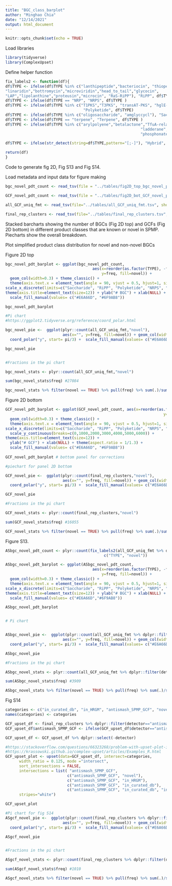 ---
title: "BGC_class_barplot"
author: "Minghao Chia"
date: "12/14/2021"
output: html_document
---

```{r setup, include=FALSE}
knitr::opts_chunk$set(echo = TRUE)
```

Load libraries

```{r}
library(tidyverse)
library(ComplexUpset)
```

Define helper function

```{r}

fix_labels2 <- function(df){
df$TYPE <- ifelse(df$TYPE %in% c("lanthipeptide","bacteriocin", "thiopeptide","lassopeptide","cyanobactin","sactipeptide",
"linaridin","bottromycin","microviridin","head_to_tail","glycocin",
"LAP","lipolanthine","proteusin","microcin", "RaS-RiPP"), "RiPP", df$TYPE )
df$TYPE <- ifelse(df$TYPE == "NRP", "NRPS", df$TYPE )
df$TYPE <- ifelse(df$TYPE %in% c("T1PKS","T3PKS", "transAT-PKS", "hglE-KS"), 
                                  "Polyketide", df$TYPE)
df$TYPE <- ifelse(df$TYPE %in% c("oligosaccharide", "amglyccycl"), "Saccharide", df$TYPE )
df$TYPE <- ifelse(df$TYPE == "terpene", "Terpene", df$TYPE )
df$TYPE <- ifelse(df$TYPE %in% c("arylpolyene","betalactone","TfuA-related","butyrolactone",
                                                           "ladderane","CDPS", "siderophore", "phenazine", "resorcinol",
                                                           "phosphonate"), "Other", df$TYPE )

df$TYPE <- ifelse(str_detect(string=df$TYPE,pattern="[;-]"), "Hybrid", df$TYPE)

return(df)
}

```


Code to generate fig 2D, Fig S13 and Fig S14. 

Load metadata and input data for figure making

```{r, message=FALSE}

bgc_novel_pdt_count <- read_tsv(file = "../tables/fig2D_top_bgc_novel_pdf_count.tsv", show_col_types = FALSE)

GCF_novel_pdt_count <- read_tsv(file = "../tables/fig2D_bot_GCF_novel_pdf_count.tsv", show_col_types = FALSE)

all_GCF_uniq_fmt <- read_tsv(file="../tables/all_GCF_uniq_fmt.tsv", show_col_types = FALSE)

final_rep_clusters <- read_tsv(file="../tables/final_rep_clusters.tsv", show_col_types = FALSE )

```


Stacked barcharts showing the number of BGCs (Fig 2D top) and GCFs (Fig 2D bottom) in different product classes that are known or novel in SPMP. Piecharts show the overall breakdown.

Plot simplified product class distribution for novel and non-novel BGCs

Figure 2D top

```{r message=FALSE}

bgc_novel_pdt_barplot <- ggplot(bgc_novel_pdt_count, 
                                      aes(x=reorder(as.factor(TYPE), -freq), 
                                          y=freq, fill=novel)) + 
  geom_col(width=0.3) + theme_classic() + 
  theme(axis.text.x = element_text(angle = 90, vjust = 0.5, hjust=1, size=12), axis.text.y = element_text(size = 12)) +
scale_x_discrete(limits=c("Saccharide", "RiPP", "Polyketide", "NRPS", "Terpene", "Hybrid", "Other" ))  +
theme(axis.title=element_text(size=12)) + ylab("# BGC") + xlab(NULL) + theme(aspect.ratio = 1/1.3) +
  scale_fill_manual(values= c("#E6A66D", "#6F9AB8"))

bgc_novel_pdt_barplot

#Pi chart
#https://ggplot2.tidyverse.org/reference/coord_polar.html

bgc_novel_pie <-  ggplot(plyr::count(all_GCF_uniq_fmt,"novel"), 
                         aes(x="", y=freq, fill=novel)) + geom_col(width=1) + 
  coord_polar("y", start= pi/3) +  scale_fill_manual(values= c("#E6A66D","#6F9AB8"))

bgc_novel_pie


#Fractions in the pi chart

bgc_novel_stats <- plyr::count(all_GCF_uniq_fmt,"novel")

sum(bgc_novel_stats$freq) #27084

bgc_novel_stats %>% filter(novel == TRUE) %>% pull(freq) %>% sum(.)/sum(bgc_novel_stats$freq) #0.882


```

Figure 2D bottom

```{r echo=FALSE}

GCF_novel_pdt_barplot <- ggplot(GCF_novel_pdt_count, aes(x=reorder(as.factor(TYPE), -freq), 
                                                                     y=freq, fill=novel)) + 
  geom_col(width=0.3) + theme_classic() + 
  theme(axis.text.x = element_text(angle = 90, vjust = 0.5, hjust=1, size=12), axis.text.y = element_text(size = 12)) +
scale_x_discrete(limits=c("Saccharide", "RiPP", "Polyketide", "NRPS", "Terpene", "Hybrid", "Other" ))  +
  scale_y_continuous(breaks=c(0,1000,2000,3000,4000,5000,6000)) +
theme(axis.title=element_text(size=12)) + 
  ylab("# GCF") + xlab(NULL) + theme(aspect.ratio = 1/1.3) +
  scale_fill_manual(values= c("#E6A66D", "#6F9AB8"))
 
GCF_novel_pdt_barplot # bottom panel for corrections

#piechart for panel 2D bottom

GCF_novel_pie <-  ggplot(plyr::count(final_rep_clusters,"novel"), 
                         aes(x="", y=freq, fill=novel)) + geom_col(width=1) + 
  coord_polar("y", start= pi/3) +  scale_fill_manual(values= c("#E6A66D", "#6F9AB8"))

GCF_novel_pie 

#Fractions in the pi chart

GCF_novel_stats <- plyr::count(final_rep_clusters,"novel")

sum(GCF_novel_stats$freq) #16055

GCF_novel_stats %>% filter(novel == TRUE) %>% pull(freq) %>% sum(.)/sum(GCF_novel_stats$freq) #0.9426

```

Figure S13.
```{r}

ASbgc_novel_pdt_count <- plyr::count(fix_labels2(all_GCF_uniq_fmt %>% dplyr::filter(detector == "antismash")), 
                                           c("TYPE", "novel"))

ASbgc_novel_pdt_barplot <- ggplot(ASbgc_novel_pdt_count, 
                                      aes(x=reorder(as.factor(TYPE), -freq), 
                                          y=freq, fill=novel)) + 
  geom_col(width=0.3) + theme_classic() + 
  theme(axis.text.x = element_text(angle = 90, vjust = 0.5, hjust=1, size=12), axis.text.y = element_text(size = 12)) +
scale_x_discrete(limits=c("Saccharide", "RiPP", "Polyketide", "NRPS", "Terpene", "Hybrid", "Other" ))  +
theme(axis.title=element_text(size=12)) + ylab("# BGC") + xlab(NULL) + theme(aspect.ratio = 1/1.3) +
  scale_fill_manual(values= c("#E6A66D","#6F9AB8"))

ASbgc_novel_pdt_barplot


# Pi chart


ASbgc_novel_pie <-  ggplot(plyr::count(all_GCF_uniq_fmt %>% dplyr::filter(detector == "antismash"),"novel"), 
                         aes(x="", y=freq, fill=novel)) + geom_col(width=1) + 
  coord_polar("y", start= pi/3) +  scale_fill_manual(values= c("#E6A66D","#6F9AB8"))

ASbgc_novel_pie

#Fractions in the pi chart

ASbgc_novel_stats <- plyr::count(all_GCF_uniq_fmt %>% dplyr::filter(detector == "antismash"),"novel")

sum(ASbgc_novel_stats$freq) #3909

ASbgc_novel_stats %>% filter(novel == TRUE) %>% pull(freq) %>% sum(.)/sum(ASbgc_novel_stats$freq) #0.36377


```
Fig S14

```{r}

categories <- c("in_curated_db", "in_HRGM", "antismash_SPMP_GCF", "novel")
names(categories) <- categories

GCF_upset_df <- final_rep_clusters %>% dplyr::filter(detector=="antismash") %>% dplyr::select(detector, in_curated_db, in_HRGM, novel)
GCF_upset_df$antismash_SPMP_GCF <- ifelse(GCF_upset_df$detector=="antismash", TRUE, FALSE)

GCF_upset_df <- GCF_upset_df %>% dplyr::select(-detector)

#https://stackoverflow.com/questions/66323268/problem-with-upset-plot-intersection-numbers
#https://krassowski.github.io/complex-upset/articles/Examples_R.html
GCF_upset_plot <- upset(data=GCF_upset_df, intersect=categories,
      width_ratio = 0.125, mode ="intersect",
      sort_intersections = FALSE,
      intersections = list( "antismash_SPMP_GCF", 
                           c("antismash_SPMP_GCF", "novel"),
                           c("antismash_SPMP_GCF", "in_HRGM"),
                           c("antismash_SPMP_GCF", "in_curated_db"),
                           c("antismash_SPMP_GCF", "in_curated_db", "in_HRGM")),
      stripes="white")

GCF_upset_plot

#Pi chart for fig S14
ASgcf_novel_pie <-  ggplot(plyr::count(final_rep_clusters %>% dplyr::filter(detector == "antismash"),"novel"), 
                         aes(x="", y=freq, fill=novel)) + geom_col(width=1) + 
  coord_polar("y", start= pi/3) +  scale_fill_manual(values= c("#E6A66D", "#6F9AB8"))

ASgcf_novel_pie


#Fractions in the pi chart

ASgcf_novel_stats <- plyr::count(final_rep_clusters %>% dplyr::filter(detector == "antismash"),"novel")

sum(ASgcf_novel_stats$freq) #1010

ASgcf_novel_stats %>% filter(novel == TRUE) %>% pull(freq) %>% sum(.)/sum(ASgcf_novel_stats$freq) #0.487



```


